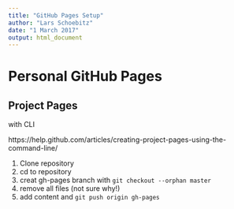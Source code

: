 ```yaml
---
title: "GitHub Pages Setup"
author: "Lars Schoebitz"
date: "1 March 2017"
output: html_document
---
```


# Personal GitHub Pages

## Project Pages

with CLI

https://help.github.com/articles/creating-project-pages-using-the-command-line/

1. Clone repository
2. cd to repository
3. creat gh-pages branch with `git checkout --orphan master`
4. remove all files (not sure why!)
5. add content and `git push origin gh-pages`
